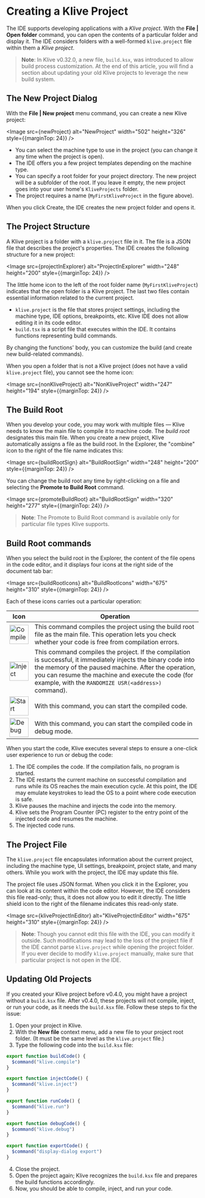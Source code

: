 
# Creating a Klive Project

The IDE supports developing applications with a *Klive project*. With the **File | Open folder** command, you can open the contents of a particular folder and display it. The IDE considers folders with a well-formed `klive.project` file within them a *Klive project*.

> **Note**: In Klive v0.32.0, a new file, `build.ksx`, was introduced to allow build process customization. At the end of this article, you will find a section about updating your old Klive projects to leverage the new build system.

## The New Project Dialog

With the **File | New project** menu command, you can create a new Klive project:

<Image src={newProject} alt="NewProject" width="502" height="326" style={{marginTop: 24}} />

- You can select the machine type to use in the project (you can change it any time when the project is open).
- The IDE offers you a few project templates depending on the machine type.
- You can specify a root folder for your project directory. The new project will be a subfolder of the root. If you leave it empty, the new project goes into your user home's `KliveProjects` folder.
- The project requires a name (`MyFirstKliveProject` in the figure above). 

When you click Create, the IDE creates the new project folder and opens it.

## The Project Structure

A Klive project is a folder with a `klive.project` file in it. The file is a JSON file that describes the project's properties. The IDE creates the following structure for a new project:

<Image src={projectInExplorer} alt="ProjectInExplorer" width="248" height="200" style={{marginTop: 24}} />

The little home icon to the left of the root folder name (`MyFirstKliveProject`) indicates that the open folder is a Klive project. The last two files contain essential information related to the current project.

- `klive.project` is the file that stores project settings, including the machine type, IDE options, breakpoints, etc. Klive IDE does not allow editing it in its code editor.
- `build.tsx` is a script file that executes within the IDE. It contains functions representing build commands.

By changing the functions' body, you can customize the build (and create new build-related commands).


When you open a folder that is not a Klive project (does not have a valid `klive.project` file), you cannot see the home icon:

<Image src={nonKliveProject} alt="NonKliveProject" width="247" height="194" style={{marginTop: 24}} />

## The Build Root

When you develop your code, you may work with multiple files — Klive needs to know the main file to compile it to machine code. The *build root* designates this main file. When you create a new project, Klive automatically assigns a file as the build root. In the Explorer, the "combine" icon to the right of the file name indicates this:

<Image src={buildRootSign} alt="BuildRootSign" width="248" height="200" style={{marginTop: 24}} />

You can change the build root any time by right-clicking on a file and selecting the **Promote to Build Root** command.

<Image src={promoteBuildRoot} alt="BuildRootSign" width="320" height="277" style={{marginTop: 24}} />

> **Note**: The Promote to Build Root command is available only for particular file types Klive supports.

## Build Root commands

When you select the build root in the Explorer, the content of the file opens in the code editor, and it displays four icons at the right side of the document tab bar:

<Image src={buildRootIcons} alt="BuildRootIcons" width="675" height="310" style={{marginTop: 24}} />

Each of these icons carries out a particular operation:

| Icon | Operation |
| ---- | --------- |
| <Image src={compile} alt="Compile" width="50" height="50" /> | This command compiles the project using the build root file as the main file. This operation lets you check whether your code is free from compilation errors. |
| <Image src={inject} alt="Inject" width="50" height="50" /> | This command compiles the project. If the compilation is successful, it immediately injects the binary code into the memory of the paused machine. After the operation, you can resume the machine and execute the code (for example, with the `RANDOMIZE USR(<address>)` command). |
| <Image src={start} alt="Start" width="50" height="50" /> | With this command, you can start the compiled code. |
| <Image src={debug} alt="Debug" width="50" height="50" /> | With this command, you can start the compiled code in debug mode. |

When you start the code, Klive executes several steps to ensure a one-click user experience to run or debug the code:

1. The IDE compiles the code. If the compilation fails, no program is started.
2. The IDE restarts the current machine on successful compilation and runs while its OS reaches the main execution cycle. At this point, the IDE may emulate keystrokes to lead the OS to a point where code execution is safe.
3. Klive pauses the machine and injects the code into the memory.
4. Klive sets the Program Counter (PC) register to the entry point of the injected code and resumes the machine.
5. The injected code runs.

## The Project File

The `klive.project` file encapsulates information about the current project, including the machine type, UI settings, breakpoint, project state, and many others. While you work with the project, the IDE may update this file.

The project file uses JSON format. When you click it in the Explorer, you can look at its content within the code editor. However, the IDE considers this file read-only; thus, it does not allow you to edit it directly. The little shield icon to the right of the filename indicates this read-only state.

<Image src={kliveProjectInEditor} alt="KliveProjectInEditor" width="675" height="310" style={{marginTop: 24}} />

> **Note**: Though you cannot edit this file with the IDE, you can modify it outside. Such modifications may lead to the loss of the project file if the IDE cannot parse `klive.project` while opening the project folder. If you ever decide to modify `klive.project` manually, make sure that particular project is not open in the IDE.

## Updating Old Projects

If you created your Klive project before v0.4.0, you might have a project without a `build.ksx` file. After v0.4.0, these projects will not compile, inject, or run your code, as it needs the `build.ksx` file. Follow these steps to fix the issue:

1. Open your project in Klive.
2. With the **New file** context menu, add a new file to your project root folder. (It must be the same level as the `klive.project` file.)
3. Type the following code into the `build.ksx` file:

```javascript
export function buildCode() {
  $command("klive.compile")
}

export function injectCode() {
  $command("klive.inject")
}

export function runCode() {
  $command("klive.run")
}

export function debugCode() {
  $command("klive.debug")
}

export function exportCode() {
  $command("display-dialog export")
}
```

4. Close the project.
5. Open the project again; Klive recognizes the `build.ksx` file and prepares the build functions accordingly.
6. Now, you should be able to compile, inject, and run your code.

